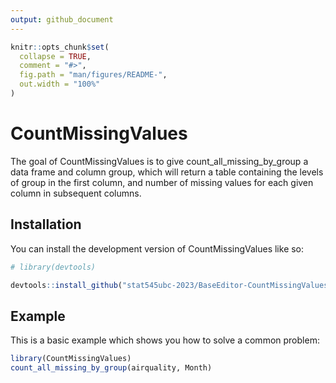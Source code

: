 ```yaml
---
output: github_document
---
```


<!-- README.md is generated from README.Rmd. Please edit that file -->

```r
knitr::opts_chunk$set(
  collapse = TRUE,
  comment = "#>",
  fig.path = "man/figures/README-",
  out.width = "100%"
)
```

# CountMissingValues

<!-- badges: start -->
<!-- badges: end -->

The goal of CountMissingValues is to give count_all_missing_by_group a data frame and column group, which will return a table containing the levels of group in the first column, and number of missing values for each given column in subsequent columns.

## Installation

You can install the development version of CountMissingValues like so:

``` r
# library(devtools)

devtools::install_github("stat545ubc-2023/BaseEditor-CountMissingValues")
```

## Example

This is a basic example which shows you how to solve a common problem:

```r
library(CountMissingValues)
count_all_missing_by_group(airquality, Month)
```


